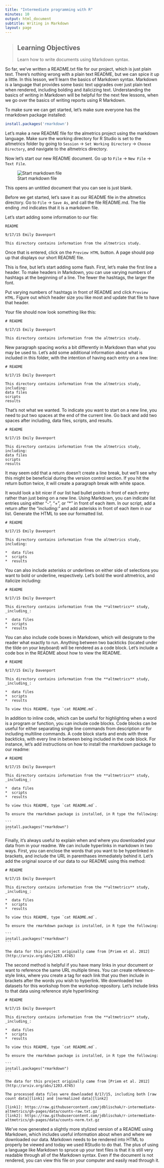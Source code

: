 ```yaml
---
title: "Intermediate programming with R"
minutes: 10
output: html_document
subtitle: Writing in Markdown
layout: page
---
```


> ## Learning Objectives {.objectives}
> Learn how to write documents using Markdown syntax. 

So far, we've written a README.txt file for our project, which is just plain text.
There's nothing wrong with a plain text README, but we can spice it up a little. 
In this lesson, we'll learn the basics of Markdown syntax. 
Markdown is a language that provides some basic text upgrades over just plain text when rendered, including bolding and italicizing text.
Understanding the basics of writing in Markdown will be helpful for the next few lessons, when we go over the basics of writing reports using R Markdown. 

To make sure we can get started, let's make sure everyone has the rmarkdown package installed:

```r
install.packages('rmarkdown')
```

Let's make a new README file for the almetrics project using the markdown language.
Make sure the working directory for R Studio is set to  the altmetrics folder by going to `Session` -> `Set Working Directory` -> `Choose Directory`, and navigate to the altmetrics directory.

Now let's start our new README document. 
Go up to `File` -> `New File` -> `Text File`. 

![Start markdown file](fig/start-markdown.png)

This opens an untitled document that you can see is just blank.

Before we get started, let's save it as our README file in the altmetics directory. 
Go to `File` -> `Save As`, and call the file README.md. 
The file ending .md indicates that it is a markdown file. 

Let's start adding some information to our file:

```
README

9/17/15 Emily Davenport

This directory contains information from the altmetrics study. 
```

Once that is entered, click on the `Preview HTML` button.
A page should pop up that displays our short README file. 

This is fine, but let's start adding some flash. 
First, let's make the first line a header. 
To make headers in Markdown, you can use varying numbers of hashtags at the beginning of a line. 
The fewer the hashtags, the larger the font. 

Put varying numbers of hashtags in front of README and click `Preview HTML`. 
Figure out which header size you like most and update that file to have that header. 

Your file should now look something like this:

```
# README

9/17/15 Emily Davenport

This directory contains information from the altmetrics study. 
```

New paragraph spacing works a bit differently in Markdown than what you may be used to. 
Let's add some additional information about what is included in this folder, with the intention of having each entry on a new line:

```
# README

9/17/15 Emily Davenport

This directory contains information from the altmetrics study, including:
data files
scripts
results
```

That's not what we wanted.
To indicate you want to start on a new line, you need to put two spaces at the end of the current line.
Go back and add two spaces after including, data files, scripts, and results.

```
# README

9/17/15 Emily Davenport

This directory contains information from the altmetrics study, including:  
data files  
scripts  
results  
```

It may seem odd that a return doesn't create a line break, but we'll see why this might be beneficial during the version control section. 
If you hit the return button twice, it will create a paragraph break with white space. 

It would look a bit nicer if our list had bullet points in front of each entry rather than just being on a new line. 
Using Markdown, you can indicate list entries using either "-", "+", or "*" in front of each item. 
In our script, add a return after the "including:" and add asterisks in front of each item in our list. 
Generate the HTML to see our formatted list. 

```
# README

9/17/15 Emily Davenport

This directory contains information from the altmetrics study, including:

*  data files  
*  scripts  
*  results  
```

You can also include asterisks or underlines on either side of selections you want to bold or underline, respectively.
Let's bold the word altmetrics, and italicize including:


```
# README

9/17/15 Emily Davenport

This directory contains information from the **altmetrics** study, _including_:

*  data files  
*  scripts  
*  results  
```

You can also include code boxes in Markdown, which will designate to the reader what exactly to run. 
Anything between two backticks (located under the tilde on your keyboard) will be rendered as a code block.
Let's include a code box in the README about how to view the README. 

```
# README

9/17/15 Emily Davenport

This directory contains information from the **altmetrics** study, _including_:

*  data files  
*  scripts  
*  results  

To view this README, type `cat README.md`.
```

In addition to inline code, which can be useful for highlighting when a word is a program or function, you can include code blocks. 
Code blocks can be useful for either separating single line commands from description or for including multiline commands. 
A code block starts and ends with three backticks, with every line in between being included in the code block. 
For instance, let's add instructions on how to install the rmarkdown package to our readme:

~~~
# README

9/17/15 Emily Davenport

This directory contains information from the **altmetrics** study, _including_:

*  data files  
*  scripts  
*  results  

To view this README, type `cat README.md`.

To ensure the rmarkdown package is installed, in R type the following:

```
install.packages("rmarkdown")
```
~~~

Finally, it's always useful to explain when and where you downloaded your data from in your readme. 
We can include hyperlinks in markdown in two ways. 
First, you can enclose the words that you want to be hyperlinked in brackets, and include the URL in parenthases immediately behind it. 
Let's add the original source of our data to our README using this method:

~~~
# README

9/17/15 Emily Davenport

This directory contains information from the **altmetrics** study, _including_:

*  data files  
*  scripts  
*  results  

To view this README, type `cat README.md`.

To ensure the rmarkdown package is installed, in R type the following:

```
install.packages("rmarkdown")
```

The data for this project originally came from [Priem et al. 2012](http://arxiv.org/abs/1203.4745)
~~~

The second method is helpful if you have many links in your document or want to reference the same URL multiple times. 
You can create reference-style links, where you create a tag for each link that you then include in brackets after the words you wish to hyperlink. 
We downloaded two datasets for this workshop from the workshop repository. 
Let's include links to that data using reference style hyperlinking:

~~~
# README

9/17/15 Emily Davenport

This directory contains information from the **altmetrics** study, _including_:

*  data files  
*  scripts  
*  results  

To view this README, type `cat README.md`.

To ensure the rmarkdown package is installed, in R type the following:

```
install.packages("rmarkdown")
```

The data for this project originally came from [Priem et al. 2012](http://arxiv.org/abs/1203.4745)

The processed data files were downloaded 8/17/15, including both [raw count data][link1] and [normalized data][link2]

[link1]: https://raw.githubusercontent.com/jdblischak/r-intermediate-altmetrics/gh-pages/data/counts-raw.txt.gz
[link2]: https://raw.githubusercontent.com/jdblischak/r-intermediate-altmetrics/gh-pages/data/counts-norm.txt.gz
~~~

We've now generated a slightly more stylized version of a README using Markdown, which includes useful information about when and where we downloaded our data.
Markdown needs to be rendered into HTML to properly be viewed and today we used RStudio to do that. 
The plus of using a language like Markdown to spruce up your text files is that it is still very readable through all of the Markdown syntax.
Even if the document is not rendered, you can view this file on your computer and easily read through it. 
